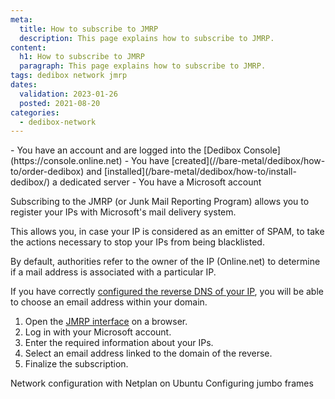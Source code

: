 ```yaml
---
meta:
  title: How to subscribe to JMRP
  description: This page explains how to subscribe to JMRP.
content:
  h1: How to subscribe to JMRP
  paragraph: This page explains how to subscribe to JMRP.
tags: dedibox network jmrp 
dates:
  validation: 2023-01-26
  posted: 2021-08-20
categories:
  - dedibox-network
---
```


<Message type="requirement">
  - You have an account and are logged into the [Dedibox Console](https://console.online.net)
  - You have [created](//bare-metal/dedibox/how-to/order-dedibox) and [installed](/bare-metal/dedibox/how-to/install-dedibox/) a dedicated server
  - You have a Microsoft account
</Message>

Subscribing to the JMRP (or Junk Mail Reporting Program) allows you to register your IPs with Microsoft's mail delivery system.

This allows you, in case your IP is considered as an emitter of SPAM, to take the actions necessary to stop your IPs from being blacklisted.

By default, authorities refer to the owner of the IP (Online.net) to determine if a mail address is associated with a particular IP.

If you have correctly [configured the reverse DNS of your IP](/bare-metal/network/reference-content/configure-reverse-dns), you will be able to choose an email address within your domain.

1. Open the [JMRP interface](https://postmaster.live.com/snds/JMRP.aspx) on a browser. 
2. Log in with your Microsoft account. 
3. Enter the required information about your IPs.
4. Select an email address linked to the domain of the reverse.
5. Finalize the subscription. 


<Navigation title="See Also">
  <PreviousButton to="/bare-metal/network/reference-content/configure-network-netplan/">Network configuration with Netplan on Ubuntu</PreviousButton>
  <NextButton to="/bare-metal/network/reference-content/configure-jumboframes/">Configuring jumbo frames</NextButton>
</Navigation>